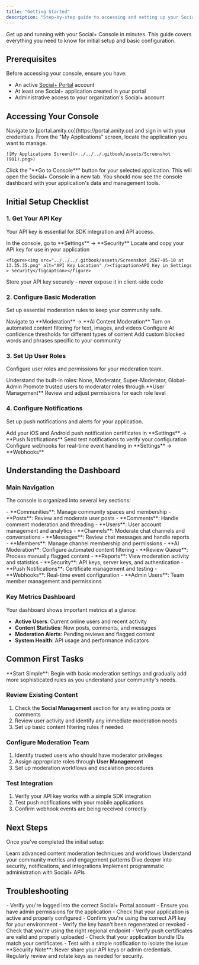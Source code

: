```yaml
---
title: "Getting Started"
description: "Step-by-step guide to accessing and setting up your Social+ Console for the first time"
---
```


Get up and running with your Social+ Console in minutes. This guide covers everything you need to know for initial setup and basic configuration.

## Prerequisites

Before accessing your console, ensure you have:

- An active [Social+ Portal](https://portal.amity.co) account
- At least one Social+ application created in your portal
- Administrative access to your organization's Social+ account

## Accessing Your Console

<Steps>
  <Step title="Login to Social+ Portal">
    Navigate to [portal.amity.co](https://portal.amity.co) and sign in with your credentials.
  </Step>
  
  <Step title="Select Your Application">
    From the "My Applications" screen, locate the application you want to manage.
    
    ![My Applications Screen](<../../../.gitbook/assets/Screenshot (901).png>)
  </Step>
  
  <Step title="Open Console">
    Click the "**Go to Console**" button for your selected application. This will open the Social+ Console in a new tab.
  </Step>
  
  <Step title="Verify Access">
    You should now see the console dashboard with your application's data and management tools.
  </Step>
</Steps>

## Initial Setup Checklist

### **1. Get Your API Key**

Your API key is essential for SDK integration and API access.

<Steps>
  <Step title="Navigate to Settings">
    In the console, go to **Settings** → **Security**
  </Step>
  
  <Step title="Copy API Key">
    Locate and copy your API key for use in your application
    
    <figure><img src="../../../.gitbook/assets/Screenshot 2567-05-10 at 13.35.35.png" alt="API Key Location" /><figcaption>API Key in Settings > Security</figcaption></figure>
  </Step>
  
  <Step title="Secure Storage">
    Store your API key securely - never expose it in client-side code
  </Step>
</Steps>

### **2. Configure Basic Moderation**

Set up essential moderation rules to keep your community safe.

<Steps>
  <Step title="Access Moderation Settings">
    Navigate to **Moderation** → **AI Content Moderation**
  </Step>
  
  <Step title="Enable AI Moderation">
    Turn on automated content filtering for text, images, and videos
  </Step>
  
  <Step title="Set Confidence Levels">
    Configure AI confidence thresholds for different types of content
  </Step>
  
  <Step title="Create Keyword Filters">
    Add custom blocked words and phrases specific to your community
  </Step>
</Steps>

### **3. Set Up User Roles**

Configure user roles and permissions for your moderation team.

<Steps>
  <Step title="Review Default Roles">
    Understand the built-in roles: None, Moderator, Super-Moderator, Global-Admin
  </Step>
  
  <Step title="Assign Moderators">
    Promote trusted users to moderator roles through **User Management**
  </Step>
  
  <Step title="Configure Permissions">
    Review and adjust permissions for each role level
  </Step>
</Steps>

### **4. Configure Notifications**

Set up push notifications and alerts for your application.

<Steps>
  <Step title="Upload Certificates">
    Add your iOS and Android push notification certificates in **Settings** → **Push Notifications**
  </Step>
  
  <Step title="Test Notifications">
    Send test notifications to verify your configuration
  </Step>
  
  <Step title="Set Up Webhooks">
    Configure webhooks for real-time event handling in **Settings** → **Webhooks**
  </Step>
</Steps>

## Understanding the Dashboard

### **Main Navigation**

The console is organized into several key sections:

<AccordionGroup>
  <Accordion title="Social Management">
    - **Communities**: Manage community spaces and membership
    - **Posts**: Review and moderate user posts
    - **Comments**: Handle comment moderation and threading
    - **Users**: User account management and analytics
  </Accordion>
  
  <Accordion title="Chat Management">
    - **Channels**: Moderate chat channels and conversations
    - **Messages**: Review chat messages and handle reports
    - **Members**: Manage channel membership and permissions
  </Accordion>
  
  <Accordion title="Content Moderation">
    - **AI Moderation**: Configure automated content filtering
    - **Review Queue**: Process manually flagged content
    - **Reports**: View moderation activity and statistics
  </Accordion>
  
  <Accordion title="Settings">
    - **Security**: API keys, server keys, and authentication
    - **Push Notifications**: Certificate management and testing
    - **Webhooks**: Real-time event configuration
    - **Admin Users**: Team member management and permissions
  </Accordion>
</AccordionGroup>

### **Key Metrics Dashboard**

Your dashboard shows important metrics at a glance:

- **Active Users**: Current online users and recent activity
- **Content Statistics**: New posts, comments, and messages
- **Moderation Alerts**: Pending reviews and flagged content
- **System Health**: API usage and performance indicators

## Common First Tasks

<Tip>
**Start Simple**: Begin with basic moderation settings and gradually add more sophisticated rules as you understand your community's needs.
</Tip>

### **Review Existing Content**
1. Check the **Social Management** section for any existing posts or comments
2. Review user activity and identify any immediate moderation needs
3. Set up basic content filtering rules if needed

### **Configure Moderation Team**
1. Identify trusted users who should have moderator privileges
2. Assign appropriate roles through **User Management**
3. Set up moderation workflows and escalation procedures

### **Test Integration**
1. Verify your API key works with a simple SDK integration
2. Test push notifications with your mobile applications
3. Confirm webhook events are being received correctly

## Next Steps

Once you've completed the initial setup:

<CardGroup cols={2}>
  <Card title="Explore Moderation" icon="shield" href="../moderation/overview">
    Learn advanced content moderation techniques and workflows
  </Card>
  <Card title="Review Analytics" icon="chart-line" href="../analytics/overview">
    Understand your community metrics and engagement patterns
  </Card>
  <Card title="Configure Settings" icon="cog" href="../settings">
    Dive deeper into security, notifications, and integrations
  </Card>
  <Card title="Use APIs" icon="code" href="../../social+-apis-and-services/overview">
    Implement programmatic administration with Social+ APIs
  </Card>
</CardGroup>

## Troubleshooting

<AccordionGroup>
  <Accordion title="Can't Access Console">
    - Verify you're logged into the correct Social+ Portal account
    - Ensure you have admin permissions for the application
    - Check that your application is active and properly configured
  </Accordion>
  
  <Accordion title="API Key Not Working">
    - Confirm you're using the correct API key for your environment
    - Verify the key hasn't been regenerated or revoked
    - Check that you're using the right regional endpoint
  </Accordion>
  
  <Accordion title="Notifications Not Working">
    - Verify push certificates are valid and properly uploaded
    - Check that your application bundle IDs match your certificates
    - Test with a simple notification to isolate the issue
  </Accordion>
</AccordionGroup>

<Warning>
**Security Note**: Never share your API keys or admin credentials. Regularly review and rotate keys as needed for security.
</Warning>
